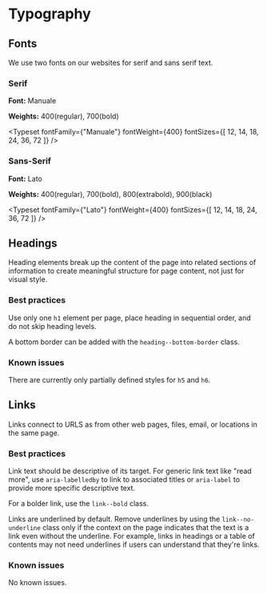 
<Meta title="Global/Typography" />

# Typography

## Fonts
We use two fonts on our websites for serif and sans serif text.

### Serif
**Font:** Manuale

**Weights:** 400(regular), 700(bold)

<Typeset
  fontFamily={"Manuale"}
  fontWeight={400}
  fontSizes={[
    12, 14, 18, 24, 36, 72
  ]}
/>


### Sans-Serif
**Font:** Lato

**Weights:** 400(regular), 700(bold), 800(extrabold), 900(black)

<Typeset
  fontFamily={"Lato"}
  fontWeight={400}
  fontSizes={[
    12, 14, 18, 24, 36, 72
  ]}
/>

## Headings

Heading elements break up the content of the page into related sections of information to create
meaningful structure for page content, not just for visual style.

### Best practices

Use only one `h1` element per page, place heading in sequential order, and do not skip heading levels.

A bottom border can be added with the `heading--bottom-border` class.

### Known issues

There are currently only partially defined styles for `h5` and `h6`.

<Story story={headingsStories.headings} />

## Links
Links connect to URLS as from other web pages, files, email, or locations in the same page.

### Best practices

Link text should be descriptive of its target. For generic link text like "read more", use
`aria-labelledby` to link to associated titles or `aria-label` to provide more specific
descriptive text.

For a bolder link, use the `link--bold` class.

Links are underlined by default. Remove underlines by using the `link--no-underline` class
only if the context on the page indicates that the text is a link even without the
underline. For example, links in headings or a table of contents may not need underlines
if users can understand that they're links.

### Known issues

No known issues.

<Story story={linkStories.links} />
